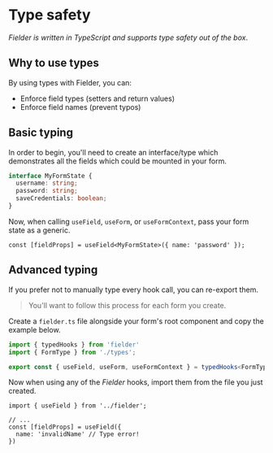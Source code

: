 # Type safety

_Fielder is written in TypeScript and supports type safety out of the box_.

## Why to use types

By using types with Fielder, you can:
 
 - Enforce field types (setters and return values)
 - Enforce field names (prevent typos)

## Basic typing

In order to begin, you'll need to create an interface/type which demonstrates all the fields which could be mounted in your form.

```ts
interface MyFormState {
  username: string;
  password: string;
  saveCredentials: boolean;
}
```

Now, when calling `useField`, `useForm`, or `useFormContext`, pass your form state as a generic.

```tsx
const [fieldProps] = useField<MyFormState>({ name: 'password' });
```

## Advanced typing

If you prefer not to manually type every hook call, you can re-export them.

> You'll want to follow this process for each form you create.

Create a `fielder.ts` file alongside your form's root component and copy the example below.

```ts
import { typedHooks } from 'fielder'
import { FormType } from './types';

export const { useField, useForm, useFormContext } = typedHooks<FormType>();
```

Now when using any of the _Fielder_ hooks, import them from the file you just created.

```tsx
import { useField } from '../fielder';

// ...
const [fieldProps] = useField({
  name: 'invalidName' // Type error!
})
```
